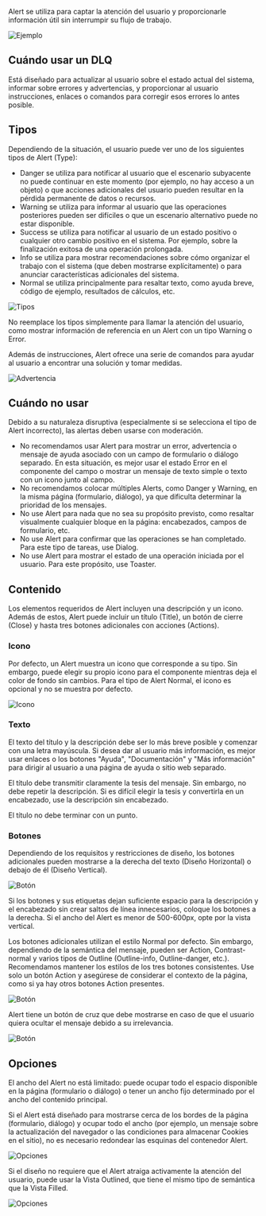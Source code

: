 Alert se utiliza para captar la atención del usuario y proporcionarle información útil sin interrumpir su flujo de trabajo.

![Ejemplo](/static/images/design/Alert/Example.png)

## Cuándo usar un DLQ

Está diseñado para actualizar al usuario sobre el estado actual del sistema, informar sobre errores y advertencias, y proporcionar al usuario instrucciones, enlaces o comandos para corregir esos errores lo antes posible.

## Tipos

Dependiendo de la situación, el usuario puede ver uno de los siguientes tipos de Alert (Type):

- Danger se utiliza para notificar al usuario que el escenario subyacente no puede continuar en este momento (por ejemplo, no hay acceso a un objeto) o que acciones adicionales del usuario pueden resultar en la pérdida permanente de datos o recursos.
- Warning se utiliza para informar al usuario que las operaciones posteriores pueden ser difíciles o que un escenario alternativo puede no estar disponible.
- Success se utiliza para notificar al usuario de un estado positivo o cualquier otro cambio positivo en el sistema. Por ejemplo, sobre la finalización exitosa de una operación prolongada.
- Info se utiliza para mostrar recomendaciones sobre cómo organizar el trabajo con el sistema (que deben mostrarse explícitamente) o para anunciar características adicionales del sistema.
- Normal se utiliza principalmente para resaltar texto, como ayuda breve, código de ejemplo, resultados de cálculos, etc.

![Tipos](/static/images/design/Alert/Types.png)

No reemplace los tipos simplemente para llamar la atención del usuario, como mostrar información de referencia en un Alert con un tipo Warning o Error.

Además de instrucciones, Alert ofrece una serie de comandos para ayudar al usuario a encontrar una solución y tomar medidas.

![Advertencia](/static/images/design/Alert/Warning.png)

## Cuándo no usar

Debido a su naturaleza disruptiva (especialmente si se selecciona el tipo de Alert incorrecto), las alertas deben usarse con moderación.

- No recomendamos usar Alert para mostrar un error, advertencia o mensaje de ayuda asociado con un campo de formulario o diálogo separado. En esta situación, es mejor usar el estado Error en el componente del campo o mostrar un mensaje de texto simple o texto con un icono junto al campo.
- No recomendamos colocar múltiples Alerts, como Danger y Warning, en la misma página (formulario, diálogo), ya que dificulta determinar la prioridad de los mensajes.
- No use Alert para nada que no sea su propósito previsto, como resaltar visualmente cualquier bloque en la página: encabezados, campos de formulario, etc.
- No use Alert para confirmar que las operaciones se han completado. Para este tipo de tareas, use Dialog.
- No use Alert para mostrar el estado de una operación iniciada por el usuario. Para este propósito, use Toaster.

## Contenido

Los elementos requeridos de Alert incluyen una descripción y un icono. Además de estos, Alert puede incluir un título (Title), un botón de cierre (Close) y hasta tres botones adicionales con acciones (Actions).

### Icono

Por defecto, un Alert muestra un icono que corresponde a su tipo. Sin embargo, puede elegir su propio icono para el componente mientras deja el color de fondo sin cambios. Para el tipo de Alert Normal, el icono es opcional y no se muestra por defecto.

![Icono](/static/images/design/Alert/Icon.png)

### Texto

El texto del título y la descripción debe ser lo más breve posible y comenzar con una letra mayúscula. Si desea dar al usuario más información, es mejor usar enlaces o los botones "Ayuda", "Documentación" y "Más información" para dirigir al usuario a una página de ayuda o sitio web separado.

El título debe transmitir claramente la tesis del mensaje. Sin embargo, no debe repetir la descripción. Si es difícil elegir la tesis y convertirla en un encabezado, use la descripción sin encabezado.

El título no debe terminar con un punto.

### Botones

Dependiendo de los requisitos y restricciones de diseño, los botones adicionales pueden mostrarse a la derecha del texto (Diseño Horizontal) o debajo de él (Diseño Vertical).

![Botón](/static/images/design/Alert/Button1.png)

Si los botones y sus etiquetas dejan suficiente espacio para la descripción y el encabezado sin crear saltos de línea innecesarios, coloque los botones a la derecha. Si el ancho del Alert es menor de 500-600px, opte por la vista vertical.

Los botones adicionales utilizan el estilo Normal por defecto. Sin embargo, dependiendo de la semántica del mensaje, pueden ser Action, Contrast-normal y varios tipos de Outline (Outline-info, Outline-danger, etc.). Recomendamos mantener los estilos de los tres botones consistentes. Use solo un botón Action y asegúrese de considerar el contexto de la página, como si ya hay otros botones Action presentes.

![Botón](/static/images/design/Alert/Button2.png)

Alert tiene un botón de cruz que debe mostrarse en caso de que el usuario quiera ocultar el mensaje debido a su irrelevancia.

![Botón](/static/images/design/Alert/Button3.png)

## Opciones

El ancho del Alert no está limitado: puede ocupar todo el espacio disponible en la página (formulario o diálogo) o tener un ancho fijo determinado por el ancho del contenido principal.

Si el Alert está diseñado para mostrarse cerca de los bordes de la página (formulario, diálogo) y ocupar todo el ancho (por ejemplo, un mensaje sobre la actualización del navegador o las condiciones para almacenar Cookies en el sitio), no es necesario redondear las esquinas del contenedor Alert.

![Opciones](/static/images/design/Alert/Options1.png)

Si el diseño no requiere que el Alert atraiga activamente la atención del usuario, puede usar la Vista Outlined, que tiene el mismo tipo de semántica que la Vista Filled.

![Opciones](/static/images/design/Alert/Options2.png)